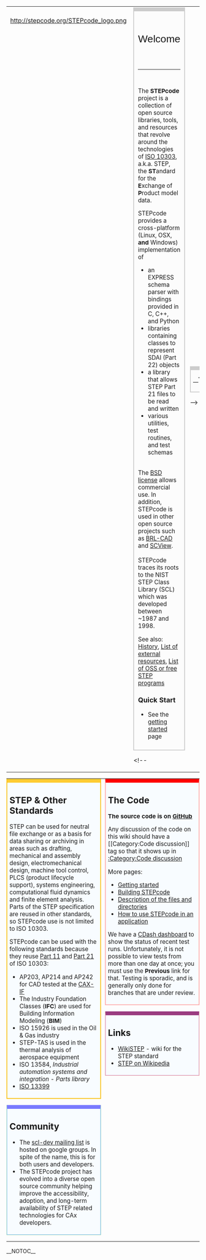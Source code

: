 {|border="0" style="width:100%; margin:0; padding:0;"
|-
|style=" vertical-align:top; horizontal-align:center; margin:0; padding:10px; "| http://stepcode.org/STEPcode_logo.png
|style="vertical-align:top; margin:0; padding:0px; "|
|<div style="padding:0px; margin:0; border:1px solid #CCC; border-top:0;">
<div style="background-color:#FCFCFC; border:1px solid #CCC; border-top:10px solid #CCC; font-size:95%; padding:10px;">

<div style="font-family:Verdana, Arial, Helvetica, sans-serif; font-size: 175%; padding-top:20px;">Welcome<div style="float: right;"><google1 style="3"></google1></div></div> 
<div style="padding-top:22px;padding-bottom:15px;"><hr /></div>
<!-- == Introduction == -->
The '''STEPcode''' project is a collection of open source libraries, tools, and resources that revolve around the technologies of [http://en.wikipedia.org/w/index.php?title=ISO_10303 ISO 10303], a.k.a. STEP, the '''ST'''andard for the '''E'''xchange of '''P'''roduct model data.

STEPcode provides a cross-platform (Linux, OSX, '''and''' Windows) implementation of
* an EXPRESS schema parser with bindings provided in C, C++, and Python
* libraries containing classes to represent SDAI (Part 22) objects
* a library that allows STEP Part 21 files to be read and written
* various utilities, test routines, and test schemas
<br>
The [http://github.com/stepcode/stepcode/blob/master/COPYING BSD license] allows commercial use. In addition, STEPcode is used in other open source projects such as [http://www.brl-cad.org BRL-CAD] and [http://github.com/LaurentBauer/SCView SCView].
<br><br>
STEPcode traces its roots to the NIST STEP Class Library (SCL) which was developed between ~1987 and 1998.

See also: [[History]], [[List of external resources]], [[List of OSS or free STEP programs]]

=== Quick Start ===
* See the [[Getting started|getting started]] page
</div></div>

<!--
|style=" vertical-align:center; margin:0; padding:0; padding-left:5px;"| 
<div style="padding:0; margin:0; border:1px solid #CCC; border-top:0;">
<div style="background-color:#FCFCFC; border:1px solid #CCC; border-top:10px solid #CCC; font-size:95%; margin-bottom:0em; padding:0.4em; padding-top:0;">
__TOC__
</div></div>
-->
|}

{|border="0" style="width:100%; margin:0; padding:0;"
|-
|style="width:40%; vertical-align:top; margin:0; padding:0; padding-right:5px;"|
<div style="padding:0; margin:0; border:1px solid #FFCC33; border-top:0; margin-bottom:1.0em;">
<div style="background-color:#F8FCFF; border:1px solid #F5B800; border-top:10px solid #FFCC33; font-size:95%; margin-bottom:0em; padding:0.4em; padding-top:0;">

== STEP & Other Standards ==
STEP can be used for neutral file exchange or as a basis for data sharing or archiving in areas such as drafting, mechanical and assembly design, electromechanical design, machine tool control, PLCS (product lifecycle support), systems engineering, computational fluid dynamics and finite element analysis.  Parts of the STEP specification are reused in other standards, so STEPcode use is not limited to ISO 10303.

STEPcode can be used with the following standards because they reuse [http://en.wikipedia.org/wiki/ISO_10303-11 Part 11] and [http://en.wikipedia.org/wiki/ISO_10303-21 Part 21] of ISO 10303:
* AP203, AP214 and AP242 for CAD tested at the [http://www.cax-if.org CAX-IF]
* The Industry Foundation Classes ('''IFC''') are used for Building Information Modeling ('''BIM''')
* ISO 15926 is used in the Oil & Gas industry
* STEP-TAS is used in the thermal analysis of aerospace equipment
* ISO 13584, ''Industrial automation systems and integration - Parts library''
* [http://en.wikipedia.org/wiki/ISO_13399 ISO 13399]

</div></div>
<div style="padding:0; margin:0; border:1px solid #C3E4BA; border-top:0; margin-bottom:1.0em;">
<div style="background-color:#F8FCFF; border:1px solid #7ABDFF; border-top:10px solid #7A7AFF; font-size:95%; margin-bottom:0em; padding:0.4em; padding-top:0;">

== Community ==
* The [http://groups.google.com/forum/?fromgroups#!forum/scl-dev scl-dev mailing list] is hosted on google groups. In spite of the name, this is for both users and developers.
* The STEPcode project has evolved into a diverse open source community helping improve the accessibility, adoption, and long-term availability of STEP related technologies for CAx developers.
</div></div>

<!--
<div style="padding:0; margin:0; border:1px solid #FFFF99; border-top:0; margin-bottom:1.0em;">
<div style="background-color:#F8FCFF; border:1px solid #FFD16D; border-top:10px solid #FFD16D; font-size:95%; margin-bottom:0em; padding:0.4em; padding-top:0;">
== pages ==
* one
* two 
</div></div>
-->

|style="width:40%; vertical-align:top; margin:0; padding:0; padding-left:5px;"| 

<div style="padding:0; margin:0; border:1px solid #FCC; border-top:0; margin-bottom:1.0em;">
<div style="background-color:#F8FCFF; border:1px solid #FF9090; border-top:10px solid #FF0000; font-size:95%; margin-bottom:0em; padding:0.4em; padding-top:0;">

== The Code ==
'''The source code is on [http://github.com/stepcode/stepcode GitHub]'''

Any discussion of the code on this wiki should have a <nowiki>[[Category:Code discussion]]</nowiki> tag so that it shows up in [[:Category:Code discussion]]

More pages:
* [[Getting started]]
* [[Building STEPcode]]
* [[Files and directories|Description of the files and directories]]
* [[How to use STEPcode in an application]]

We have a [http://my.cdash.org/index.php?project=StepClassLibrary CDash dashboard] to show the status of recent test runs. Unfortunately, it is not possible to view tests from more than one day at once; you must use the '''Previous''' link for that. Testing is sporadic, and is generally only done for branches that are under review.

</div></div>

<div style="padding:0; margin:0; border:1px solid #FFD8C3; border-top:0; margin-bottom:1.0em;">
<div style="background-color:#F8FCFF; border:1px solid #CE82B9; border-top:10px solid #9A3C80; font-size:95%; margin-bottom:0em; padding:0.4em; padding-top:0;">

== Links  ==
* [http://wikistep.org/ WikiSTEP] - wiki for the STEP standard
* [http://en.wikipedia.org/w/index.php?title=ISO_10303 STEP on Wikipedia]

</div></div>


|}

__NOTOC__